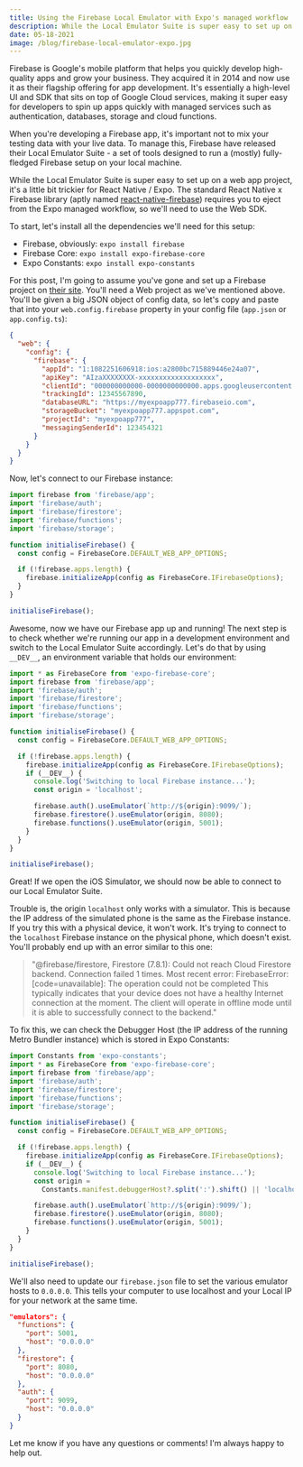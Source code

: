 ```yaml
---
title: Using the Firebase Local Emulator with Expo's managed workflow
description: While the Local Emulator Suite is super easy to set up on a web app project, it's a little bit trickier for React Native / Expo.
date: 05-18-2021
image: /blog/firebase-local-emulator-expo.jpg
---
```


Firebase is Google's mobile platform that helps you quickly develop high-quality apps and grow your business. They acquired it in 2014 and now use it as their flagship offering for app development. It's essentially a high-level UI and SDK that sits on top of Google Cloud services, making it super easy for developers to spin up apps quickly with managed services such as authentication, databases, storage and cloud functions.

When you're developing a Firebase app, it's important not to mix your testing data with your live data. To manage this, Firebase have released their Local Emulator Suite - a set of tools designed to run a (mostly) fully-fledged Firebase setup on your local machine.

While the Local Emulator Suite is super easy to set up on a web app project, it's a little bit trickier for React Native / Expo. The standard React Native x Firebase library (aptly named [react-native-firebase](https://rnfirebase.io/)) requires you to eject from the Expo managed workflow, so we'll need to use the Web SDK.

To start, let's install all the dependencies we'll need for this setup:

- Firebase, obviously: `expo install firebase`
- Firebase Core: `expo install expo-firebase-core`
- Expo Constants: `expo install expo-constants`

For this post, I'm going to assume you've gone and set up a Firebase project on [their site](https://firebase.google.com/). You'll need a Web project as we've mentioned above. You'll be given a big JSON object of config data, so let's copy and paste that into your `web.config.firebase` property in your config file (`app.json` or `app.config.ts`):

```json
{
  "web": {
    "config": {
      "firebase": {
        "appId": "1:1082251606918:ios:a2800bc715889446e24a07",
        "apiKey": "AIzaXXXXXXXX-xxxxxxxxxxxxxxxxxxx",
        "clientId": "000000000000-0000000000000.apps.googleusercontent.com",
        "trackingId": 12345567890,
        "databaseURL": "https://myexpoapp777.firebaseio.com",
        "storageBucket": "myexpoapp777.appspot.com",
        "projectId": "myexpoapp777",
        "messagingSenderId": 123454321
      }
    }
  }
}
```

Now, let's connect to our Firebase instance:

```ts
import firebase from 'firebase/app';
import 'firebase/auth';
import 'firebase/firestore';
import 'firebase/functions';
import 'firebase/storage';

function initialiseFirebase() {
  const config = FirebaseCore.DEFAULT_WEB_APP_OPTIONS;

  if (!firebase.apps.length) {
    firebase.initializeApp(config as FirebaseCore.IFirebaseOptions);
  }
}

initialiseFirebase();
```

Awesome, now we have our Firebase app up and running! The next step is to check whether we're running our app in a development environment and switch to the Local Emulator Suite accordingly. Let's do that by using `__DEV__`, an environment variable that holds our environment:

```ts
import * as FirebaseCore from 'expo-firebase-core';
import firebase from 'firebase/app';
import 'firebase/auth';
import 'firebase/firestore';
import 'firebase/functions';
import 'firebase/storage';

function initialiseFirebase() {
  const config = FirebaseCore.DEFAULT_WEB_APP_OPTIONS;

  if (!firebase.apps.length) {
    firebase.initializeApp(config as FirebaseCore.IFirebaseOptions);
    if (__DEV__) {
      console.log('Switching to local Firebase instance...');
      const origin = 'localhost';

      firebase.auth().useEmulator(`http://${origin}:9099/`);
      firebase.firestore().useEmulator(origin, 8080);
      firebase.functions().useEmulator(origin, 5001);
    }
  }
}

initialiseFirebase();
```

Great! If we open the iOS Simulator, we should now be able to connect to our Local Emulator Suite.

Trouble is, the origin `localhost` only works with a simulator. This is because the IP address of the simulated phone is the same as the Firebase instance. If you try this with a physical device, it won't work. It's trying to connect to the `localhost` Firebase instance on the physical phone, which doesn't exist. You'll probably end up with an error similar to this one:

> "@firebase/firestore, Firestore (7.8.1): Could not reach Cloud Firestore backend. Connection failed 1 times. Most recent error: FirebaseError: [code=unavailable]: The operation could not be completed This typically indicates that your device does not have a healthy Internet connection at the moment. The client will operate in offline mode until it is able to successfully connect to the backend."

To fix this, we can check the Debugger Host (the IP address of the running Metro Bundler instance) which is stored in Expo Constants:

```ts
import Constants from 'expo-constants';
import * as FirebaseCore from 'expo-firebase-core';
import firebase from 'firebase/app';
import 'firebase/auth';
import 'firebase/firestore';
import 'firebase/functions';
import 'firebase/storage';

function initialiseFirebase() {
  const config = FirebaseCore.DEFAULT_WEB_APP_OPTIONS;

  if (!firebase.apps.length) {
    firebase.initializeApp(config as FirebaseCore.IFirebaseOptions);
    if (__DEV__) {
      console.log('Switching to local Firebase instance...');
      const origin =
        Constants.manifest.debuggerHost?.split(':').shift() || 'localhost';

      firebase.auth().useEmulator(`http://${origin}:9099/`);
      firebase.firestore().useEmulator(origin, 8080);
      firebase.functions().useEmulator(origin, 5001);
    }
  }
}

initialiseFirebase();
```

We'll also need to update our `firebase.json` file to set the various emulator hosts to `0.0.0.0`. This tells your computer to use localhost and your Local IP for your network at the same time.

```json
"emulators": {
  "functions": {
    "port": 5001,
    "host": "0.0.0.0"
  },
  "firestore": {
    "port": 8080,
    "host": "0.0.0.0"
  },
  "auth": {
    "port": 9099,
    "host": "0.0.0.0"
  }
}
```

Let me know if you have any questions or comments! I'm always happy to help out.
